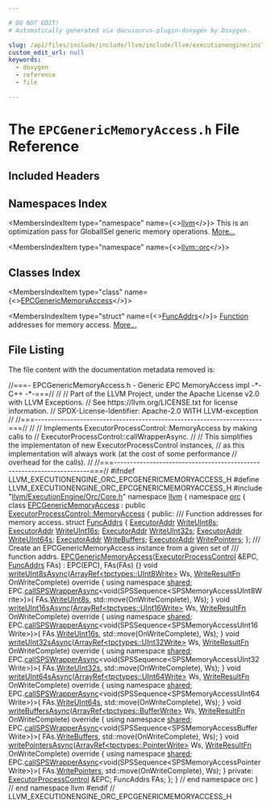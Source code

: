 ```yaml
---

# DO NOT EDIT!
# Automatically generated via docusaurus-plugin-doxygen by Doxygen.

slug: /api/files/include/include/llvm/include/llvm/executionengine/include/llvm/executionengine/orc/epcgenericmemoryaccess-h
custom_edit_url: null
keywords:
  - doxygen
  - reference
  - file

---
```





# The `EPCGenericMemoryAccess.h` File Reference

<DoxygenPage pluginConfig={pluginConfig}>



## Included Headers

<IncludesList>
<IncludesListItem
  filePath="llvm/ExecutionEngine/Orc/Core.h"
  permalink="/docs/api/files/include/include/llvm/include/llvm/executionengine/include/llvm/executionengine/orc/core-h"
  isLocal="true" />
</IncludesList>

## Namespaces Index

<MembersIndex>

<MembersIndexItem
  type="namespace"
  name={<><a href="/docs/api/namespaces/llvm">llvm</a></>}>
This is an optimization pass for GlobalISel generic memory operations. <a href="/docs/api/namespaces/llvm/#details">More...</a>
</MembersIndexItem>

<MembersIndexItem
  type="namespace"
  name={<><a href="/docs/api/namespaces/llvm/orc">llvm::orc</a></>}>
</MembersIndexItem>

</MembersIndex>

## Classes Index

<MembersIndex>

<MembersIndexItem
  type="class"
  name={<><a href="/docs/api/classes/llvm/orc/epcgenericmemoryaccess">EPCGenericMemoryAccess</a></>}>
</MembersIndexItem>

<MembersIndexItem
  type="struct"
  name={<><a href="/docs/api/structs/llvm/orc/epcgenericmemoryaccess/funcaddrs">FuncAddrs</a></>}>
<a href="/docs/api/classes/llvm/function">Function</a> addresses for memory access. <a href="/docs/api/structs/llvm/orc/epcgenericmemoryaccess/funcaddrs/#details">More...</a>
</MembersIndexItem>

</MembersIndex>


## File Listing

The file content with the documentation metadata removed is:

<ProgramListing>

<Link id="l00001" /><CodeLine lineNumber="1"><Highlight kind="comment">//===- EPCGenericMemoryAccess.h - Generic EPC MemoryAccess impl -&#42;- C++ -&#42;-===//</Highlight><Highlight kind="normal"></Highlight></CodeLine>
<Link id="l00002" /><CodeLine lineNumber="2"><Highlight kind="normal"></Highlight><Highlight kind="comment">//</Highlight><Highlight kind="normal"></Highlight></CodeLine>
<Link id="l00003" /><CodeLine lineNumber="3"><Highlight kind="normal"></Highlight><Highlight kind="comment">// Part of the LLVM Project, under the Apache License v2.0 with LLVM Exceptions.</Highlight><Highlight kind="normal"></Highlight></CodeLine>
<Link id="l00004" /><CodeLine lineNumber="4"><Highlight kind="normal"></Highlight><Highlight kind="comment">// See https://llvm.org/LICENSE.txt for license information.</Highlight><Highlight kind="normal"></Highlight></CodeLine>
<Link id="l00005" /><CodeLine lineNumber="5"><Highlight kind="normal"></Highlight><Highlight kind="comment">// SPDX-License-Identifier: Apache-2.0 WITH LLVM-exception</Highlight><Highlight kind="normal"></Highlight></CodeLine>
<Link id="l00006" /><CodeLine lineNumber="6"><Highlight kind="normal"></Highlight><Highlight kind="comment">//</Highlight><Highlight kind="normal"></Highlight></CodeLine>
<Link id="l00007" /><CodeLine lineNumber="7"><Highlight kind="normal"></Highlight><Highlight kind="comment">//===----------------------------------------------------------------------===//</Highlight><Highlight kind="normal"></Highlight></CodeLine>
<Link id="l00008" /><CodeLine lineNumber="8"><Highlight kind="normal"></Highlight><Highlight kind="comment">//</Highlight><Highlight kind="normal"></Highlight></CodeLine>
<Link id="l00009" /><CodeLine lineNumber="9"><Highlight kind="normal"></Highlight><Highlight kind="comment">// Implements ExecutorProcessControl::MemoryAccess by making calls to</Highlight><Highlight kind="normal"></Highlight></CodeLine>
<Link id="l00010" /><CodeLine lineNumber="10"><Highlight kind="normal"></Highlight><Highlight kind="comment">// ExecutorProcessControl::callWrapperAsync.</Highlight><Highlight kind="normal"></Highlight></CodeLine>
<Link id="l00011" /><CodeLine lineNumber="11"><Highlight kind="normal"></Highlight><Highlight kind="comment">//</Highlight><Highlight kind="normal"></Highlight></CodeLine>
<Link id="l00012" /><CodeLine lineNumber="12"><Highlight kind="normal"></Highlight><Highlight kind="comment">// This simplifies the implementaton of new ExecutorProcessControl instances,</Highlight><Highlight kind="normal"></Highlight></CodeLine>
<Link id="l00013" /><CodeLine lineNumber="13"><Highlight kind="normal"></Highlight><Highlight kind="comment">// as this implementation will always work (at the cost of some performance</Highlight><Highlight kind="normal"></Highlight></CodeLine>
<Link id="l00014" /><CodeLine lineNumber="14"><Highlight kind="normal"></Highlight><Highlight kind="comment">// overhead for the calls).</Highlight><Highlight kind="normal"></Highlight></CodeLine>
<Link id="l00015" /><CodeLine lineNumber="15"><Highlight kind="normal"></Highlight><Highlight kind="comment">//</Highlight><Highlight kind="normal"></Highlight></CodeLine>
<Link id="l00016" /><CodeLine lineNumber="16"><Highlight kind="normal"></Highlight><Highlight kind="comment">//===----------------------------------------------------------------------===//</Highlight><Highlight kind="normal"></Highlight></CodeLine>
<Link id="l00017" /><CodeLine lineNumber="17"><Highlight kind="normal"></Highlight></CodeLine>
<Link id="l00018" /><CodeLine lineNumber="18"><Highlight kind="normal"></Highlight><Highlight kind="preprocessor">#ifndef LLVM&#95;EXECUTIONENGINE&#95;ORC&#95;EPCGENERICMEMORYACCESS&#95;H</Highlight><Highlight kind="normal"></Highlight></CodeLine>
<Link id="l00019" /><CodeLine lineNumber="19"><Highlight kind="normal"></Highlight><Highlight kind="preprocessor">#define LLVM&#95;EXECUTIONENGINE&#95;ORC&#95;EPCGENERICMEMORYACCESS&#95;H</Highlight><Highlight kind="normal"></Highlight></CodeLine>
<Link id="l00020" /><CodeLine lineNumber="20"><Highlight kind="normal"></Highlight></CodeLine>
<Link id="l00021" /><CodeLine lineNumber="21"><Highlight kind="normal"></Highlight><Highlight kind="preprocessor">#include &quot;<a href="/docs/api/files/include/include/llvm/include/llvm/executionengine/include/llvm/executionengine/orc/core-h">llvm/ExecutionEngine/Orc/Core.h</a>&quot;</Highlight><Highlight kind="normal"></Highlight></CodeLine>
<Link id="l00022" /><CodeLine lineNumber="22"><Highlight kind="normal"></Highlight></CodeLine>
<Link id="l00023" /><CodeLine lineNumber="23"><Highlight kind="normal"></Highlight><Highlight kind="keyword">namespace </Highlight><Highlight kind="normal"><a href="/docs/api/namespaces/llvm">llvm</a> &#123;</Highlight></CodeLine>
<Link id="l00024" /><CodeLine lineNumber="24"><Highlight kind="normal"></Highlight><Highlight kind="keyword">namespace </Highlight><Highlight kind="normal"><a href="/docs/api/namespaces/llvm/orc">orc</a> &#123;</Highlight></CodeLine>
<Link id="l00025" /><CodeLine lineNumber="25"><Highlight kind="normal"></Highlight></CodeLine>
<Link id="l00026" /><CodeLine lineNumber="26" lineLink="/docs/api/classes/llvm/orc/epcgenericmemoryaccess"><Highlight kind="normal"></Highlight><Highlight kind="keyword">class </Highlight><Highlight kind="normal"><a href="/docs/api/classes/llvm/orc/epcgenericmemoryaccess/#ac69fe89319612da3b0b2041e315ca55f">EPCGenericMemoryAccess</a> : </Highlight><Highlight kind="keyword">public</Highlight><Highlight kind="normal"> <a href="/docs/api/classes/llvm/orc/executorprocesscontrol/memoryaccess">ExecutorProcessControl::MemoryAccess</a> &#123;</Highlight></CodeLine>
<Link id="l00027" /><CodeLine lineNumber="27"><Highlight kind="normal"></Highlight><Highlight kind="keyword">public</Highlight><Highlight kind="normal">:</Highlight><Highlight kind="comment"></Highlight></CodeLine>
<Link id="l00028" /><CodeLine lineNumber="28"><Highlight kind="comment">  /// Function addresses for memory access.</Highlight><Highlight kind="normal"></Highlight></CodeLine>
<Link id="l00029" /><CodeLine lineNumber="29" lineLink="/docs/api/structs/llvm/orc/epcgenericmemoryaccess/funcaddrs"><Highlight kind="normal">  </Highlight><Highlight kind="keyword">struct </Highlight><Highlight kind="normal"><a href="/docs/api/structs/llvm/orc/epcgenericmemoryaccess/funcaddrs">FuncAddrs</a> &#123;</Highlight></CodeLine>
<Link id="l00030" /><CodeLine lineNumber="30" lineLink="/docs/api/structs/llvm/orc/epcgenericmemoryaccess/funcaddrs/#a5557d22e82c38f372636f2050422ae05"><Highlight kind="normal">    <a href="/docs/api/classes/llvm/orc/executoraddr">ExecutorAddr</a> <a href="/docs/api/structs/llvm/orc/epcgenericmemoryaccess/funcaddrs/#a5557d22e82c38f372636f2050422ae05">WriteUInt8s</a>;</Highlight></CodeLine>
<Link id="l00031" /><CodeLine lineNumber="31" lineLink="/docs/api/structs/llvm/orc/epcgenericmemoryaccess/funcaddrs/#aa345015156f1ca129c7ec695770753fc"><Highlight kind="normal">    <a href="/docs/api/classes/llvm/orc/executoraddr">ExecutorAddr</a> <a href="/docs/api/structs/llvm/orc/epcgenericmemoryaccess/funcaddrs/#aa345015156f1ca129c7ec695770753fc">WriteUInt16s</a>;</Highlight></CodeLine>
<Link id="l00032" /><CodeLine lineNumber="32" lineLink="/docs/api/structs/llvm/orc/epcgenericmemoryaccess/funcaddrs/#aaf0afb9b68f601ced8320edfb4810e4a"><Highlight kind="normal">    <a href="/docs/api/classes/llvm/orc/executoraddr">ExecutorAddr</a> <a href="/docs/api/structs/llvm/orc/epcgenericmemoryaccess/funcaddrs/#aaf0afb9b68f601ced8320edfb4810e4a">WriteUInt32s</a>;</Highlight></CodeLine>
<Link id="l00033" /><CodeLine lineNumber="33" lineLink="/docs/api/structs/llvm/orc/epcgenericmemoryaccess/funcaddrs/#a98320d042f67729fc9127211dd2fe5ab"><Highlight kind="normal">    <a href="/docs/api/classes/llvm/orc/executoraddr">ExecutorAddr</a> <a href="/docs/api/structs/llvm/orc/epcgenericmemoryaccess/funcaddrs/#a98320d042f67729fc9127211dd2fe5ab">WriteUInt64s</a>;</Highlight></CodeLine>
<Link id="l00034" /><CodeLine lineNumber="34" lineLink="/docs/api/structs/llvm/orc/epcgenericmemoryaccess/funcaddrs/#ad62d6327212328ccc48c1e5ad5d12b77"><Highlight kind="normal">    <a href="/docs/api/classes/llvm/orc/executoraddr">ExecutorAddr</a> <a href="/docs/api/structs/llvm/orc/epcgenericmemoryaccess/funcaddrs/#ad62d6327212328ccc48c1e5ad5d12b77">WriteBuffers</a>;</Highlight></CodeLine>
<Link id="l00035" /><CodeLine lineNumber="35" lineLink="/docs/api/structs/llvm/orc/epcgenericmemoryaccess/funcaddrs/#a5caaef5c62bcf8a4255e6fc2f5e4b157"><Highlight kind="normal">    <a href="/docs/api/classes/llvm/orc/executoraddr">ExecutorAddr</a> <a href="/docs/api/structs/llvm/orc/epcgenericmemoryaccess/funcaddrs/#a5caaef5c62bcf8a4255e6fc2f5e4b157">WritePointers</a>;</Highlight></CodeLine>
<Link id="l00036" /><CodeLine lineNumber="36"><Highlight kind="normal">  &#125;;</Highlight></CodeLine>
<Link id="l00037" /><CodeLine lineNumber="37"><Highlight kind="normal"></Highlight><Highlight kind="comment"></Highlight></CodeLine>
<Link id="l00038" /><CodeLine lineNumber="38"><Highlight kind="comment">  /// Create an EPCGenericMemoryAccess instance from a given set of</Highlight></CodeLine>
<Link id="l00039" /><CodeLine lineNumber="39"><Highlight kind="comment">  /// function addrs.</Highlight><Highlight kind="normal"></Highlight></CodeLine>
<Link id="l00040" /><CodeLine lineNumber="40" lineLink="/docs/api/classes/llvm/orc/epcgenericmemoryaccess/#ac69fe89319612da3b0b2041e315ca55f"><Highlight kind="normal">  <a href="/docs/api/classes/llvm/orc/epcgenericmemoryaccess/#ac69fe89319612da3b0b2041e315ca55f">EPCGenericMemoryAccess</a>(<a href="/docs/api/classes/llvm/orc/executorprocesscontrol">ExecutorProcessControl</a> &amp;EPC, <a href="/docs/api/structs/llvm/orc/epcgenericmemoryaccess/funcaddrs">FuncAddrs</a> FAs)</Highlight></CodeLine>
<Link id="l00041" /><CodeLine lineNumber="41"><Highlight kind="normal">      : EPC(EPC), FAs(FAs) &#123;&#125;</Highlight></CodeLine>
<Link id="l00042" /><CodeLine lineNumber="42"><Highlight kind="normal"></Highlight></CodeLine>
<Link id="l00043" /><CodeLine lineNumber="43" lineLink="/docs/api/classes/llvm/orc/epcgenericmemoryaccess/#ac6d3ed1961eb7d95405d7cc6ad6cc5ae"><Highlight kind="normal">  </Highlight><Highlight kind="keywordtype">void</Highlight><Highlight kind="normal"> <a href="/docs/api/classes/llvm/orc/epcgenericmemoryaccess/#ac6d3ed1961eb7d95405d7cc6ad6cc5ae">writeUInt8sAsync</a>(<a href="/docs/api/classes/llvm/arrayref">ArrayRef&lt;tpctypes::UInt8Write&gt;</a> Ws,</Highlight></CodeLine>
<Link id="l00044" /><CodeLine lineNumber="44"><Highlight kind="normal">                        <a href="/docs/api/classes/llvm/orc/executorprocesscontrol/memoryaccess/#a9a99834468cbee16771e1a7664c0b966">WriteResultFn</a> OnWriteComplete)</Highlight><Highlight kind="keyword"> override </Highlight><Highlight kind="normal">&#123;</Highlight></CodeLine>
<Link id="l00045" /><CodeLine lineNumber="45"><Highlight kind="normal">    </Highlight><Highlight kind="keyword">using namespace </Highlight><Highlight kind="normal"><a href="/docs/api/namespaces/llvm/orc/shared">shared</a>;</Highlight></CodeLine>
<Link id="l00046" /><CodeLine lineNumber="46"><Highlight kind="normal">    EPC.<a href="/docs/api/classes/llvm/orc/executorprocesscontrol/#a17f9962c6727ed170f8b494243302732">callSPSWrapperAsync</a>&lt;void(SPSSequence&lt;SPSMemoryAccessUInt8Write&gt;)&gt;(</Highlight></CodeLine>
<Link id="l00047" /><CodeLine lineNumber="47"><Highlight kind="normal">        FAs.<a href="/docs/api/structs/llvm/orc/epcgenericmemoryaccess/funcaddrs/#a5557d22e82c38f372636f2050422ae05">WriteUInt8s</a>, std::move(OnWriteComplete), Ws);</Highlight></CodeLine>
<Link id="l00048" /><CodeLine lineNumber="48"><Highlight kind="normal">  &#125;</Highlight></CodeLine>
<Link id="l00049" /><CodeLine lineNumber="49"><Highlight kind="normal"></Highlight></CodeLine>
<Link id="l00050" /><CodeLine lineNumber="50" lineLink="/docs/api/classes/llvm/orc/epcgenericmemoryaccess/#a2d36c11a2a16e33e287d8e48aae2c390"><Highlight kind="normal">  </Highlight><Highlight kind="keywordtype">void</Highlight><Highlight kind="normal"> <a href="/docs/api/classes/llvm/orc/epcgenericmemoryaccess/#a2d36c11a2a16e33e287d8e48aae2c390">writeUInt16sAsync</a>(<a href="/docs/api/classes/llvm/arrayref">ArrayRef&lt;tpctypes::UInt16Write&gt;</a> Ws,</Highlight></CodeLine>
<Link id="l00051" /><CodeLine lineNumber="51"><Highlight kind="normal">                         <a href="/docs/api/classes/llvm/orc/executorprocesscontrol/memoryaccess/#a9a99834468cbee16771e1a7664c0b966">WriteResultFn</a> OnWriteComplete)</Highlight><Highlight kind="keyword"> override </Highlight><Highlight kind="normal">&#123;</Highlight></CodeLine>
<Link id="l00052" /><CodeLine lineNumber="52"><Highlight kind="normal">    </Highlight><Highlight kind="keyword">using namespace </Highlight><Highlight kind="normal"><a href="/docs/api/namespaces/llvm/orc/shared">shared</a>;</Highlight></CodeLine>
<Link id="l00053" /><CodeLine lineNumber="53"><Highlight kind="normal">    EPC.<a href="/docs/api/classes/llvm/orc/executorprocesscontrol/#a17f9962c6727ed170f8b494243302732">callSPSWrapperAsync</a>&lt;void(SPSSequence&lt;SPSMemoryAccessUInt16Write&gt;)&gt;(</Highlight></CodeLine>
<Link id="l00054" /><CodeLine lineNumber="54"><Highlight kind="normal">        FAs.<a href="/docs/api/structs/llvm/orc/epcgenericmemoryaccess/funcaddrs/#aa345015156f1ca129c7ec695770753fc">WriteUInt16s</a>, std::move(OnWriteComplete), Ws);</Highlight></CodeLine>
<Link id="l00055" /><CodeLine lineNumber="55"><Highlight kind="normal">  &#125;</Highlight></CodeLine>
<Link id="l00056" /><CodeLine lineNumber="56"><Highlight kind="normal"></Highlight></CodeLine>
<Link id="l00057" /><CodeLine lineNumber="57" lineLink="/docs/api/classes/llvm/orc/epcgenericmemoryaccess/#a732468a37abbb19e40d78917a0dc3abc"><Highlight kind="normal">  </Highlight><Highlight kind="keywordtype">void</Highlight><Highlight kind="normal"> <a href="/docs/api/classes/llvm/orc/epcgenericmemoryaccess/#a732468a37abbb19e40d78917a0dc3abc">writeUInt32sAsync</a>(<a href="/docs/api/classes/llvm/arrayref">ArrayRef&lt;tpctypes::UInt32Write&gt;</a> Ws,</Highlight></CodeLine>
<Link id="l00058" /><CodeLine lineNumber="58"><Highlight kind="normal">                         <a href="/docs/api/classes/llvm/orc/executorprocesscontrol/memoryaccess/#a9a99834468cbee16771e1a7664c0b966">WriteResultFn</a> OnWriteComplete)</Highlight><Highlight kind="keyword"> override </Highlight><Highlight kind="normal">&#123;</Highlight></CodeLine>
<Link id="l00059" /><CodeLine lineNumber="59"><Highlight kind="normal">    </Highlight><Highlight kind="keyword">using namespace </Highlight><Highlight kind="normal"><a href="/docs/api/namespaces/llvm/orc/shared">shared</a>;</Highlight></CodeLine>
<Link id="l00060" /><CodeLine lineNumber="60"><Highlight kind="normal">    EPC.<a href="/docs/api/classes/llvm/orc/executorprocesscontrol/#a17f9962c6727ed170f8b494243302732">callSPSWrapperAsync</a>&lt;void(SPSSequence&lt;SPSMemoryAccessUInt32Write&gt;)&gt;(</Highlight></CodeLine>
<Link id="l00061" /><CodeLine lineNumber="61"><Highlight kind="normal">        FAs.<a href="/docs/api/structs/llvm/orc/epcgenericmemoryaccess/funcaddrs/#aaf0afb9b68f601ced8320edfb4810e4a">WriteUInt32s</a>, std::move(OnWriteComplete), Ws);</Highlight></CodeLine>
<Link id="l00062" /><CodeLine lineNumber="62"><Highlight kind="normal">  &#125;</Highlight></CodeLine>
<Link id="l00063" /><CodeLine lineNumber="63"><Highlight kind="normal"></Highlight></CodeLine>
<Link id="l00064" /><CodeLine lineNumber="64" lineLink="/docs/api/classes/llvm/orc/epcgenericmemoryaccess/#a8b1982e83b733576cd873266092e5f55"><Highlight kind="normal">  </Highlight><Highlight kind="keywordtype">void</Highlight><Highlight kind="normal"> <a href="/docs/api/classes/llvm/orc/epcgenericmemoryaccess/#a8b1982e83b733576cd873266092e5f55">writeUInt64sAsync</a>(<a href="/docs/api/classes/llvm/arrayref">ArrayRef&lt;tpctypes::UInt64Write&gt;</a> Ws,</Highlight></CodeLine>
<Link id="l00065" /><CodeLine lineNumber="65"><Highlight kind="normal">                         <a href="/docs/api/classes/llvm/orc/executorprocesscontrol/memoryaccess/#a9a99834468cbee16771e1a7664c0b966">WriteResultFn</a> OnWriteComplete)</Highlight><Highlight kind="keyword"> override </Highlight><Highlight kind="normal">&#123;</Highlight></CodeLine>
<Link id="l00066" /><CodeLine lineNumber="66"><Highlight kind="normal">    </Highlight><Highlight kind="keyword">using namespace </Highlight><Highlight kind="normal"><a href="/docs/api/namespaces/llvm/orc/shared">shared</a>;</Highlight></CodeLine>
<Link id="l00067" /><CodeLine lineNumber="67"><Highlight kind="normal">    EPC.<a href="/docs/api/classes/llvm/orc/executorprocesscontrol/#a17f9962c6727ed170f8b494243302732">callSPSWrapperAsync</a>&lt;void(SPSSequence&lt;SPSMemoryAccessUInt64Write&gt;)&gt;(</Highlight></CodeLine>
<Link id="l00068" /><CodeLine lineNumber="68"><Highlight kind="normal">        FAs.<a href="/docs/api/structs/llvm/orc/epcgenericmemoryaccess/funcaddrs/#a98320d042f67729fc9127211dd2fe5ab">WriteUInt64s</a>, std::move(OnWriteComplete), Ws);</Highlight></CodeLine>
<Link id="l00069" /><CodeLine lineNumber="69"><Highlight kind="normal">  &#125;</Highlight></CodeLine>
<Link id="l00070" /><CodeLine lineNumber="70"><Highlight kind="normal"></Highlight></CodeLine>
<Link id="l00071" /><CodeLine lineNumber="71" lineLink="/docs/api/classes/llvm/orc/epcgenericmemoryaccess/#aed4318d11bec255c112101d895cb2253"><Highlight kind="normal">  </Highlight><Highlight kind="keywordtype">void</Highlight><Highlight kind="normal"> <a href="/docs/api/classes/llvm/orc/epcgenericmemoryaccess/#aed4318d11bec255c112101d895cb2253">writeBuffersAsync</a>(<a href="/docs/api/classes/llvm/arrayref">ArrayRef&lt;tpctypes::BufferWrite&gt;</a> Ws,</Highlight></CodeLine>
<Link id="l00072" /><CodeLine lineNumber="72"><Highlight kind="normal">                         <a href="/docs/api/classes/llvm/orc/executorprocesscontrol/memoryaccess/#a9a99834468cbee16771e1a7664c0b966">WriteResultFn</a> OnWriteComplete)</Highlight><Highlight kind="keyword"> override </Highlight><Highlight kind="normal">&#123;</Highlight></CodeLine>
<Link id="l00073" /><CodeLine lineNumber="73"><Highlight kind="normal">    </Highlight><Highlight kind="keyword">using namespace </Highlight><Highlight kind="normal"><a href="/docs/api/namespaces/llvm/orc/shared">shared</a>;</Highlight></CodeLine>
<Link id="l00074" /><CodeLine lineNumber="74"><Highlight kind="normal">    EPC.<a href="/docs/api/classes/llvm/orc/executorprocesscontrol/#a17f9962c6727ed170f8b494243302732">callSPSWrapperAsync</a>&lt;void(SPSSequence&lt;SPSMemoryAccessBufferWrite&gt;)&gt;(</Highlight></CodeLine>
<Link id="l00075" /><CodeLine lineNumber="75"><Highlight kind="normal">        FAs.<a href="/docs/api/structs/llvm/orc/epcgenericmemoryaccess/funcaddrs/#ad62d6327212328ccc48c1e5ad5d12b77">WriteBuffers</a>, std::move(OnWriteComplete), Ws);</Highlight></CodeLine>
<Link id="l00076" /><CodeLine lineNumber="76"><Highlight kind="normal">  &#125;</Highlight></CodeLine>
<Link id="l00077" /><CodeLine lineNumber="77"><Highlight kind="normal"></Highlight></CodeLine>
<Link id="l00078" /><CodeLine lineNumber="78" lineLink="/docs/api/classes/llvm/orc/epcgenericmemoryaccess/#a9722338207ad1e85302daa85efd96184"><Highlight kind="normal">  </Highlight><Highlight kind="keywordtype">void</Highlight><Highlight kind="normal"> <a href="/docs/api/classes/llvm/orc/epcgenericmemoryaccess/#a9722338207ad1e85302daa85efd96184">writePointersAsync</a>(<a href="/docs/api/classes/llvm/arrayref">ArrayRef&lt;tpctypes::PointerWrite&gt;</a> Ws,</Highlight></CodeLine>
<Link id="l00079" /><CodeLine lineNumber="79"><Highlight kind="normal">                          <a href="/docs/api/classes/llvm/orc/executorprocesscontrol/memoryaccess/#a9a99834468cbee16771e1a7664c0b966">WriteResultFn</a> OnWriteComplete)</Highlight><Highlight kind="keyword"> override </Highlight><Highlight kind="normal">&#123;</Highlight></CodeLine>
<Link id="l00080" /><CodeLine lineNumber="80"><Highlight kind="normal">    </Highlight><Highlight kind="keyword">using namespace </Highlight><Highlight kind="normal"><a href="/docs/api/namespaces/llvm/orc/shared">shared</a>;</Highlight></CodeLine>
<Link id="l00081" /><CodeLine lineNumber="81"><Highlight kind="normal">    EPC.<a href="/docs/api/classes/llvm/orc/executorprocesscontrol/#a17f9962c6727ed170f8b494243302732">callSPSWrapperAsync</a>&lt;void(SPSSequence&lt;SPSMemoryAccessPointerWrite&gt;)&gt;(</Highlight></CodeLine>
<Link id="l00082" /><CodeLine lineNumber="82"><Highlight kind="normal">        FAs.<a href="/docs/api/structs/llvm/orc/epcgenericmemoryaccess/funcaddrs/#a5caaef5c62bcf8a4255e6fc2f5e4b157">WritePointers</a>, std::move(OnWriteComplete), Ws);</Highlight></CodeLine>
<Link id="l00083" /><CodeLine lineNumber="83"><Highlight kind="normal">  &#125;</Highlight></CodeLine>
<Link id="l00084" /><CodeLine lineNumber="84"><Highlight kind="normal"></Highlight></CodeLine>
<Link id="l00085" /><CodeLine lineNumber="85"><Highlight kind="normal"></Highlight><Highlight kind="keyword">private</Highlight><Highlight kind="normal">:</Highlight></CodeLine>
<Link id="l00086" /><CodeLine lineNumber="86"><Highlight kind="normal">  <a href="/docs/api/classes/llvm/orc/executorprocesscontrol">ExecutorProcessControl</a> &amp;EPC;</Highlight></CodeLine>
<Link id="l00087" /><CodeLine lineNumber="87"><Highlight kind="normal">  FuncAddrs FAs;</Highlight></CodeLine>
<Link id="l00088" /><CodeLine lineNumber="88"><Highlight kind="normal">&#125;;</Highlight></CodeLine>
<Link id="l00089" /><CodeLine lineNumber="89"><Highlight kind="normal"></Highlight></CodeLine>
<Link id="l00090" /><CodeLine lineNumber="90"><Highlight kind="normal">&#125; </Highlight><Highlight kind="comment">// end namespace orc</Highlight><Highlight kind="normal"></Highlight></CodeLine>
<Link id="l00091" /><CodeLine lineNumber="91"><Highlight kind="normal">&#125; </Highlight><Highlight kind="comment">// end namespace llvm</Highlight><Highlight kind="normal"></Highlight></CodeLine>
<Link id="l00092" /><CodeLine lineNumber="92"><Highlight kind="normal"></Highlight></CodeLine>
<Link id="l00093" /><CodeLine lineNumber="93"><Highlight kind="normal"></Highlight><Highlight kind="preprocessor">#endif </Highlight><Highlight kind="comment">// LLVM&#95;EXECUTIONENGINE&#95;ORC&#95;EPCGENERICMEMORYACCESS&#95;H</Highlight><Highlight kind="normal"></Highlight></CodeLine>

</ProgramListing>

</DoxygenPage>
